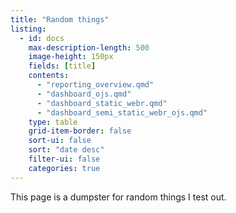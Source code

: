 ```yaml
---
title: "Random things"
listing:
  - id: docs
    max-description-length: 500
    image-height: 150px
    fields: [title]
    contents: 
      - "reporting_overview.qmd"
      - "dashboard_ojs.qmd"
      - "dashboard_static_webr.qmd"
      - "dashboard_semi_static_webr_ojs.qmd"
    type: table
    grid-item-border: false
    sort-ui: false
    sort: "date desc"
    filter-ui: false
    categories: true
---
```


This page is a dumpster for random things I test out. 

